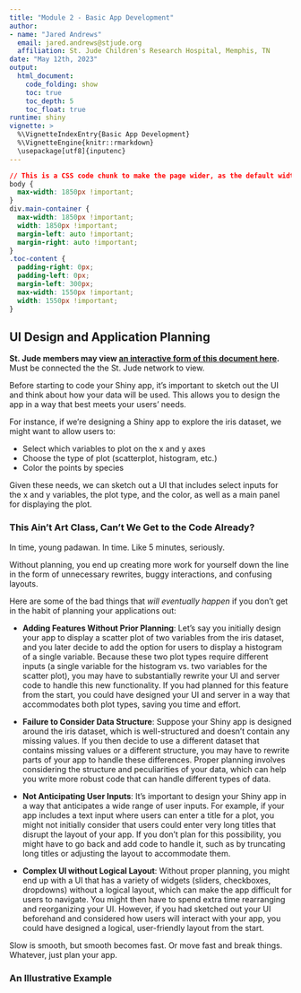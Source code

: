 ```yaml
---
title: "Module 2 - Basic App Development"
author: 
- name: "Jared Andrews"
  email: jared.andrews@stjude.org
  affiliation: St. Jude Children's Research Hospital, Memphis, TN
date: "May 12th, 2023"
output: 
  html_document:
    code_folding: show
    toc: true
    toc_depth: 5
    toc_float: true	 
runtime: shiny
vignette: >
  %\VignetteIndexEntry{Basic App Development}
  %\VignetteEngine{knitr::rmarkdown}
  \usepackage[utf8]{inputenc}
---
```


```css
// This is a CSS code chunk to make the page wider, as the default width is annoyingly narrow.
body {
  max-width: 1850px !important;
}
div.main-container {
  max-width: 1850px !important;
  width: 1850px !important;
  margin-left: auto !important;
  margin-right: auto !important;
}
.toc-content {
  padding-right: 0px;
  padding-left: 0px;
  margin-left: 300px;
  max-width: 1550px !important;
  width: 1550px !important;
}
```

## UI Design and Application Planning

**St. Jude members may view [an interactive form of this document here](https://svlpbakerlab01.stjude.org/ShinyWorkshopModule2/).** Must be connected the the St. Jude network to view.

Before starting to code your Shiny app, it's important to sketch out the UI and think about how your data will be used. 
This allows you to design the app in a way that best meets your users' needs.

For instance, if we're designing a Shiny app to explore the iris dataset, we might want to allow users to:

- Select which variables to plot on the x and y axes
- Choose the type of plot (scatterplot, histogram, etc.)
- Color the points by species

Given these needs, we can sketch out a UI that includes select inputs for the x and y variables, 
the plot type, and the color, as well as a main panel for displaying the plot.

### This Ain't Art Class, Can't We Get to the Code Already?

In time, young padawan. In time. Like 5 minutes, seriously.

Without planning, you end up creating more work for yourself down the line in the form of unnecessary rewrites, buggy interactions, and confusing layouts.

Here are some of the bad things that *will eventually happen* if you don't get in the habit of planning your applications out:

- **Adding Features Without Prior Planning**: Let's say you initially design your app to display a scatter plot of two variables from the iris dataset, and you later decide to add the option for users to display a histogram of a single variable. Because these two plot types require different inputs (a single variable for the histogram vs. two variables for the scatter plot), you may have to substantially rewrite your UI and server code to handle this new functionality. If you had planned for this feature from the start, you could have designed your UI and server in a way that accommodates both plot types, saving you time and effort.

- **Failure to Consider Data Structure**: Suppose your Shiny app is designed around the iris dataset, which is well-structured and doesn't contain any missing values. If you then decide to use a different dataset that contains missing values or a different structure, you may have to rewrite parts of your app to handle these differences. Proper planning involves considering the structure and peculiarities of your data, which can help you write more robust code that can handle different types of data.

- **Not Anticipating User Inputs**: It's important to design your Shiny app in a way that anticipates a wide range of user inputs. For example, if your app includes a text input where users can enter a title for a plot, you might not initially consider that users could enter very long titles that disrupt the layout of your app. If you don't plan for this possibility, you might have to go back and add code to handle it, such as by truncating long titles or adjusting the layout to accommodate them.

- **Complex UI without Logical Layout**: Without proper planning, you might end up with a UI that has a variety of widgets (sliders, checkboxes, dropdowns) without a logical layout, which can make the app difficult for users to navigate. You might then have to spend extra time rearranging and reorganizing your UI. However, if you had sketched out your UI beforehand and considered how users will interact with your app, you could have designed a logical, user-friendly layout from the start.

Slow is smooth, but smooth becomes fast. Or move fast and break things. Whatever, just plan your app. 

### An Illustrative Example


